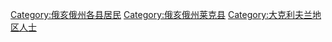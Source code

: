 [[Category:俄亥俄州各县居民|Category:俄亥俄州各县居民]]
[[Category:俄亥俄州莱克县|Category:俄亥俄州莱克县]]
[[Category:大克利夫兰地区人士|Category:大克利夫兰地区人士]]